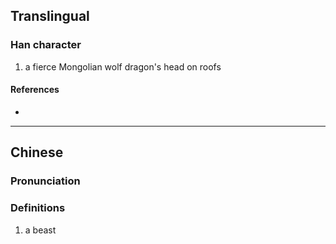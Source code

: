{{character info/new}}
==Translingual==

===Han character===
{{Han char|rn=94|rad=犬|as=04|sn=7|four=|canj=KHNDU|ids=⿰犭孔}}

# a fierce Mongolian wolf dragon's head on roofs

====References====
* {{Han ref|kx=0707.050|dkj=20271|dj=1119.220|hdz=21338.020|uh=72BC|ud=29372}}

----

==Chinese==
{{zh-forms}}

===Pronunciation===
{{zh-pron
|m=hǒu
|m-s=
|dg=
|c=
|c-t=
|g=
|h=pfs=
|j=
|mb=
|md=
|mn=
|mn-t=
|w=
|x=
|mc=y
|oc=y
|cat=n
}}

===Definitions===
{{zh-hanzi}}

# {{lb|zh|Chinese mythology}} a {{w|Denglong}} beast